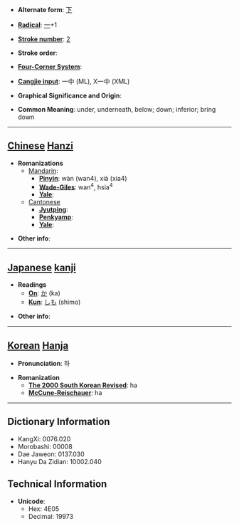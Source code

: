 * '''Alternate form''': [[下]]

* '''[[Wiktionary:Chinese radical index| Radical]]''': [[Wiktionary:Chinese radical index 一|一]]+1

* '''[[Wiktionary:Chinese total strokes index|Stroke number]]''': [[Wiktionary:Chinese total strokes index 2|2]]

* '''Stroke order''': 

* '''[[Wiktionary:Chinese four corner index|Four-Corner System]]''': 

* '''[[Wiktionary:Chinese Cangjie index|Cangjie input]]''': 一中 (ML), X一中 (XML)

* '''Graphical Significance and Origin''': 

* '''Common Meaning''': under, underneath, below; down; inferior; bring down

----

== [[Chinese]] [[Hanzi]] ==

* '''Romanizations'''
** [[Mandarin]]:
*** '''[[Pinyin]]''': wàn (wan4), xià (xia4)
*** '''[[Wade-Giles]]''': wan<sup>4</sup>, hsia<sup>4</sup>
*** '''[[Yale]]''': 
**[[Cantonese]]
***'''[[Jyutping]]''':
***'''[[Penkyamp]]''': 
***'''[[Yale]]''': 

* '''Other info''': 

----

== [[Japanese]] [[kanji]] ==

* '''Readings'''
** '''[[On]]''': [[か]] (ka)
** '''[[Kun]]''': [[しも]] (shimo)

* '''Other info''':  

----

== [[Korean]] [[Hanja]] ==

* '''Pronunciation''': 하

* '''Romanization'''
** '''[[The 2000 South Korean Revised Romanization|The 2000 South Korean Revised]]''': ha
** '''[[McCune-Reischauer]]''': ha

----

== Dictionary Information ==

* KangXi: 0076.020
* Morobashi: 00008
* Dae Jaweon: 0137.030
* Hanyu Da Zidian: 10002.040

== Technical Information ==

* '''Unicode''':
** Hex: 4E05
** Decimal: 19973